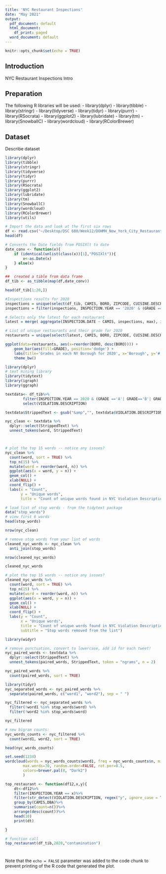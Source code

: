 ```yaml
---
title: 'NYC Restaurant Inspections'
date: "May 2021"
output:
  pdf_document: default
  html_document:
    df_print: paged
  word_document: default
---
```

```r
knitr::opts_chunk$set(echo = TRUE)
```

## Introduction  
NYC Restaurant Inspections Intro  
  
 
## Preparation   
The following R libraries will be used: 
  - library(dplyr)
  - library(tibble)
  - library(stringr)
  - library(tidyverse)
  - library(tidyr) 
  - library(purrr) 
  - library(RSocrata)
  - library(ggplot2) 
  - library(lubridate)
  - library(tm) 
  - library(SnowballC) 
  - library(wordcloud) 
  - library(RColorBrewer) 
  

## Dataset 
  Describe dataset  
  

```r
library(dplyr)
library(tibble)
library(stringr)
library(tidyverse)
library(tidyr) 
library(purrr) 
library(RSocrata)
library(ggplot2) 
library(lubridate)
library(tm) 
library(SnowballC) 
library(wordcloud) 
library(RColorBrewer)
library(utils)

```

```r

# Import the data and look at the first six rows
df <- read.csv("~/Desktop/DSC 680/Week12/DOHMH_New_York_City_Restaurant_Inspection_Results.csv")
head(df)

```

```r

# Converts the Date fields from POSIXlt to date
date_conv <- function(x){
    if (identical(unlist(class(x))[1],"POSIXlt")){
        x<-as.Date(x)
    } else(x)
}

##  created a tible from data frame
df_tib <- as_tibble(map(df,date_conv))

head(df_tib[1:20,])

```

```r

#Inspections results for 2020
inspections = unique(select(df_tib, CAMIS, BORO, ZIPCODE, CUISINE.DESCRIPTION, INSPECTION.DATE, INSPECTION.YEAR, ACTION, SCORE, GRADE)) 
inspections = filter(inspections, INSPECTION.YEAR == '2020' & (GRADE == 'A'| GRADE== 'B'| GRADE== 'C') & ACTION !='closed' & BORO !='Missing')

# Selects only the latest for each restaurant
latest = merge( aggregate(INSPECTION.DATE ~ CAMIS, inspections, max), inspections) #Unique restaurants and their latest score/grade 

# List of unique restaurants and their grade for 2020
restaurants = unique(select(latest, CAMIS, BORO, ZIPCODE, CUISINE.DESCRIPTION, SCORE, GRADE))

```

```r

ggplot(data=restaurants, aes(x=reorder(BORO, desc(BORO)))) + 
    geom_bar(aes(fill=GRADE), position='dodge') + 
    labs(title='Grades in each NY Borough for 2020', x='Borough', y='# of Restaurants') + scale_y_continuous(limits=c(0,2300), breaks=seq(0,10000,1000)) + 
    theme_bw()

```

```r
library(dplyr)
# text mining library
library(tidytext)
library(igraph)
library(ggraph)

textdata<- df_tib%>%
        filter(INSPECTION.YEAR == 2020 & (GRADE =='A'| GRADE=='B'| GRADE=='C') & ACTION !='closed' & BORO !='Missing')%>%
        select(VIOLATION.DESCRIPTION)

textdata$StrippedText <- gsub("&amp","", textdata$VIOLATION.DESCRIPTION)

nyc_clean <- textdata %>%
  dplyr::select(StrippedText) %>%
  unnest_tokens(word, StrippedText)



# plot the top 15 words -- notice any issues?
nyc_clean %>%
  count(word, sort = TRUE) %>%
  top_n(15) %>%
  mutate(word = reorder(word, n)) %>%
  ggplot(aes(x = word, y = n)) +
  geom_col() +
  xlab(NULL) +
  coord_flip() +
  labs(x = "Count",
       y = "Unique words",
       title = "Count of unique words found in NYC Violation Descriptions")


```

```r

# load list of stop words - from the tidytext package
data("stop_words")
# view first 6 words
head(stop_words)

nrow(nyc_clean)

# remove stop words from your list of words
cleaned_nyc_words <- nyc_clean %>%
  anti_join(stop_words)

nrow(cleaned_nyc_words)

cleaned_nyc_words

# plot the top 15 words -- notice any issues?
cleaned_nyc_words %>%
  count(word, sort = TRUE) %>%
  top_n(15) %>%
  mutate(word = reorder(word, n)) %>%
  ggplot(aes(x = word, y = n)) +
  geom_col() +
  xlab(NULL) +
  coord_flip() +
  labs(y = "Count",
       x = "Unique words",
       title = "Count of unique words found in NYC Violation Descriptions",
       subtitle = "Stop words removed from the list")


```

```r
library(widyr)

# remove punctuation, convert to lowercase, add id for each tweet!
nyc_paired_words <- textdata %>%
  dplyr::select(StrippedText) %>%
  unnest_tokens(paired_words, StrippedText, token = "ngrams", n = 2)

nyc_paired_words %>%
  count(paired_words, sort = TRUE)

library(tidyr)
nyc_separated_words <- nyc_paired_words %>%
  separate(paired_words, c("word1", "word2"), sep = " ")

nyc_filtered <- nyc_separated_words %>%
  filter(!word1 %in% stop_words$word) %>%
  filter(!word2 %in% stop_words$word)

nyc_filtered

# new bigram counts:
nyc_words_counts <- nyc_filtered %>%
  count(word1, word2, sort = TRUE)

head(nyc_words_counts)

```

```r
set.seed(1234)
wordcloud(words = nyc_words_counts$word1, freq = nyc_words_counts$n, min.freq = 200,
        max.words=70, random.order=FALSE, rot.per=0.5, 
        colors=brewer.pal(8, "Dark2")
        )


```

```r

top_restaurant <- function(df12,x,y){
    dt<-df12%>%
    filter(INSPECTION.YEAR == x)%>%
    filter(str_detect(VIOLATION.DESCRIPTION, regex("y", ignore_case = TRUE)))%>%
    group_by(CAMIS,DBA)%>%
    summarise(count=n())%>%
    arrange(desc(count))%>%
    head(10)
    print(dt)

}

# function call
top_restaurant(df_tib,2020,"contamination")

```




#

Note that the `echo = FALSE` parameter was added to the code chunk to prevent printing of the R code that generated the plot.
